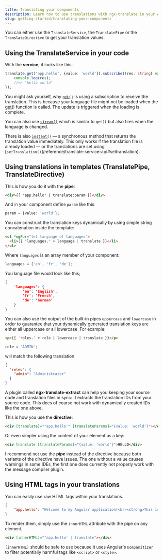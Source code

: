 ```yaml
---
title: Translating your components
description: Learn how to use translations with ngx-translate in your Angular components and source code.
slug: getting-started/translating-your-components
---
```



You can either use the `TranslateService`, the `TranslatePipe` or the `TranslateDirective` to get your translation values.

## Using the TranslateService in your code

With the **service**, it looks like this:

```ts
translate.get('app.hello', {value: 'world'}).subscribe((res: string) => {
    console.log(res);
    //=> 'hello world'
});
```

You might ask yourself, why [`get()`](/reference/translate-service-api#get) is using a subscription to receive the translation.
This is because your language file might not be loaded when the [get()](/reference/translate-service-api#get) function is called.
The update is triggered when the loading is complete.

You can also use [`stream()`](/reference/translate-service-api#stream) which is similar to `get()` but also fires when the language is changed.

There is also [`instant()`](/reference/translate-service-api#instant) &mdash; a synchronous method that returns the translation value
immediately. This only works if the translation file is already loaded &mdash; or the translations
are set using  [`setTranslation()`]/reference/translate-service-api#settranslation).

## Using translations in templates (TranslatePipe, TranslateDirective)

This is how you do it with the **pipe**:

```html
<div>{{ 'app.hello' | translate:param }}</div>
```

And in your component define `param` like this:
```ts
param = {value: 'world'};
```

You can construct the translation keys dynamically by using simple string concatenation inside the template:

```html
<ul *ngFor="let language of languages">
  <li>{{ 'languages.' + language | translate }}</li>
</ul>
```

Where `languages` is an array member of your component:

```ts
languages = ['en', 'fr', 'de'];
```

You language file would look like this;
```json
{
    'languages': {
        'en': 'English',
        'fr': 'French',
        'de': 'German'
    }
}
```

You can also use the output of the built-in pipes `uppercase` and `lowercase` in order to guarantee
that your dynamically generated translation keys are either all uppercase or all lowercase. For example:

```html
<p>{{ 'roles.' + role | lowercase | translate }}</p>
```

```ts
role = 'ADMIN';
```

will match the following translation:
```json
{
  "roles": {
    "admin": "Administrator"
  }
}
```

<Aside type="tip">

A plugin called **ngx-translate-extract** can help you keeping your source code and translation files in
sync: It extracts the translation IDs from your source code. This does of course not work with
dynamically created IDs like the one above.

</Aside>

This is how you use the **directive**:

```html
<div [translate]="'app.hello'" [translateParams]="{value: 'world'}"></div>
```

Or even simpler using the content of your element as a key:
```html
<div translate [translateParams]="{value: 'world'}">HELLO</div>
```

I recommend not use the **pipe** instead of the directive because both variants of the directive have issues.
The one without a value causes warnings in some IDEs, the first one does currently not properly work
with the message compiler plugin.

## Using HTML tags in your translations

You can easily use raw HTML tags within your translations.

```json
{
    "app.hello": "Welcome to my Angular application!<br><strong>This is an amazing app which uses the latest technologies!</strong>"
}
```

To render them, simply use the `innerHTML` attribute with the pipe on any element.

```html
<div [innerHTML]="'app.hello' | translate"></div>
```

`[innerHTML]` should be safe to use because it uses Angular's `DomSanitizer` to filter potentially harmful tags like
`<script>` or `<style>`.
